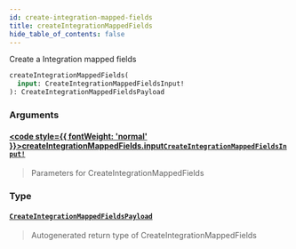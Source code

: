 ```yaml
---
id: create-integration-mapped-fields
title: createIntegrationMappedFields
hide_table_of_contents: false
---
```








Create a Integration mapped fields

```graphql
createIntegrationMappedFields(
  input: CreateIntegrationMappedFieldsInput!
): CreateIntegrationMappedFieldsPayload
```


### Arguments

#### [<code style={{ fontWeight: 'normal' }}>createIntegrationMappedFields.<b>input</b></code>](#)<Bullet />[`CreateIntegrationMappedFieldsInput!`](/api/graphql/documentation/inputs/create-integration-mapped-fields-input) <Badge class="secondary" text="non-null"/> <Badge class="secondary" text="input"/>
> Parameters for CreateIntegrationMappedFields
> 

### Type

#### [`CreateIntegrationMappedFieldsPayload`](/api/graphql/documentation/objects/create-integration-mapped-fields-payload) <Badge class="secondary" text="object"/>
> Autogenerated return type of CreateIntegrationMappedFields
> 





